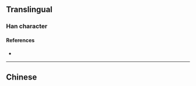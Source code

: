{{character info/new}}
{{also|擁}}
==Translingual==

===Han character===
{{Han char|rn=64|rad=手|as=05|sn=8|four=|canj=QBQ|ids=⿰扌用}}

====References====
* {{Han ref|kx=0427.161|hdz=31855.060|uh=62E5|ud=25317}}

----

==Chinese==
{{zh-see|擁}}